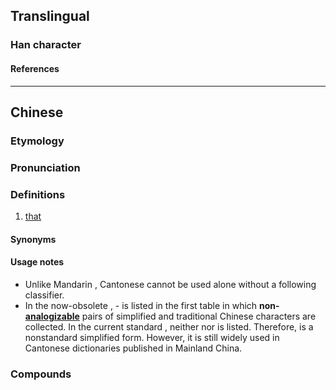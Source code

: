{{character info}}
==Translingual==

===Han character===
{{Han char|rn=30|rad=口|as=10|sn=13|four=66000|canj=ROWR|ids=⿰口個}}

====References====
{{Han ref|kx=0204.111|hdz=10668.091|uh=55F0}}

----

==Chinese==
{{zh-forms|ns=𠮶|alt=個-nonstandard,果-nonstandard}}

===Etymology===
{{rfe|zh|from 個?}}

===Pronunciation===
{{zh-pron
|m=gě,gè
|c=go2
|ca=LL-Q9186-Justinrleung-嗰.wav
|cat=pron
}}

===Definitions===
{{zh-hanzi}}

# {{lb|zh|Cantonese}} [[that]]

====Synonyms====
{{zh-dial|那}}

====Usage notes====
* Unlike Mandarin {{zh-l|那}}, Cantonese {{zh-l|嗰|tr=go2}} cannot be used alone without a following classifier.
* In the now-obsolete {{w2|zh|简化字总表}}, {{zh-l|*個}}-{{zh-l|*个}} is listed in the first table in which '''non-[[analogizable]]''' pairs of simplified and traditional Chinese characters are collected. In the current standard {{w2|zh|通用规范汉字表}}, neither {{zh-l|*嗰}} nor {{zh-l|*𠮶}} is listed. Therefore, {{zh-l|*𠮶}} is a nonstandard simplified form. However, it is still widely used in Cantonese dictionaries published in Mainland China.

===Compounds===
{{zh-der|嗰個:that|嗰啲:those|嗰便:there|嗰度:there|嗰處:there|嗰次:that time|嗰陣:at the time|嗰排:in those days|嗰頭:over there}}